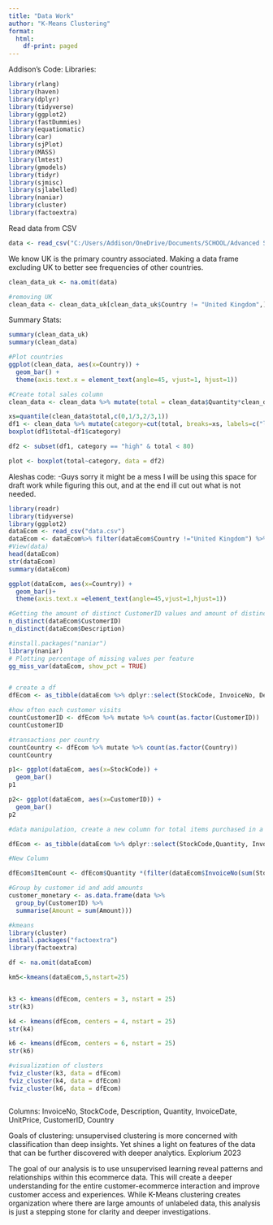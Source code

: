 ```yaml
---
title: "Data Work"
author: "K-Means Clustering"
format: 
  html:
    df-print: paged
---
```


Addison's Code:
Libraries:
```r
library(rlang)
library(haven)
library(dplyr)
library(tidyverse)
library(ggplot2)
library(fastDummies)
library(equatiomatic)
library(car)
library(sjPlot)
library(MASS)
library(lmtest)
library(gmodels)
library(tidyr)
library(sjmisc)
library(sjlabelled)
library(naniar)
library(cluster)
library(factoextra)
```

Read data from CSV
```r
data <- read_csv("C:/Users/Addison/OneDrive/Documents/SCHOOL/Advanced Statistical Modeling/data.csv")
```
We know UK is the primary country associated. Making a data frame excluding UK to better see frequencies of other countries.

```r
clean_data_uk <- na.omit(data)

#removing UK
clean_data <- clean_data_uk[clean_data_uk$Country != "United Kingdom",]
```

Summary Stats:

```r
summary(clean_data_uk)
summary(clean_data)

#Plot countries
ggplot(clean_data, aes(x=Country)) +
  geom_bar() +
  theme(axis.text.x = element_text(angle=45, vjust=1, hjust=1))

#Create total sales column
clean_data <- clean_data %>% mutate(total = clean_data$Quantity*clean_data$UnitPrice)

xs=quantile(clean_data$total,c(0,1/3,2/3,1))
df1 <- clean_data %>% mutate(category=cut(total, breaks=xs, labels=c("low","middle","high"),include.lowest = TRUE))
boxplot(df1$total~df1$category)

df2 <- subset(df1, category == "high" & total < 80)

plot <- boxplot(total~category, data = df2)
```


Aleshas code:
-Guys sorry it might be a mess I will be using this space for draft work while figuring this out, and at the end ill cut out what is not needed. 
```r
library(readr)
library(tidyverse)
library(ggplot2)
dataEcom <- read_csv("data.csv")
dataEcom <- dataEcom%>% filter(dataEcom$Country !="United Kingdom") %>% drop_na()
#View(data)
head(dataEcom)
str(dataEcom)
summary(dataEcom)

ggplot(dataEcom, aes(x=Country)) +
  geom_bar()+
  theme(axis.text.x =element_text(angle=45,vjust=1,hjust=1))

#Getting the amount of distinct CustomerID values and amount of distinct Descriptions
n_distinct(dataEcom$CustomerID)
n_distinct(dataEcom$Description)

#install.packages("naniar")
library(naniar)
# Plotting percentage of missing values per feature
gg_miss_var(dataEcom, show_pct = TRUE)


# create a df
dfEcom <- as_tibble(dataEcom %>% dplyr::select(StockCode, InvoiceNo, Description,Quantity, InvoiceDate, UnitPrice, CustomerID, Country))%>% drop_na()

#how often each customer visits
countCustomerID <- dfEcom %>% mutate %>% count(as.factor(CustomerID))
countCustomerID

#transactions per country
countCountry <- dfEcom %>% mutate %>% count(as.factor(Country))
countCountry

p1<- ggplot(dataEcom, aes(x=StockCode)) +
  geom_bar()
p1

p2<- ggplot(dataEcom, aes(x=CustomerID)) +
  geom_bar()
p2

#data manipulation, create a new column for total items purchased in a transaction.

dfEcom <- as_tibble(dataEcom %>% dplyr::select(StockCode,Quantity, InvoiceDate, CustomerID,InvoiceNo))%>% drop_na()

#New Column

dfEcom$ItemCount <- dfEcom$Quantity *(filter(dataEcom$InvoiceNo(sum(StockCode))))

#Group by customer id and add amounts
customer_monetary <- as.data.frame(data %>%
  group_by(CustomerID) %>%
  summarise(Amount = sum(Amount)))

#kmeans
library(cluster)
install.packages("factoextra")
library(factoextra)

df <- na.omit(dataEcom)

km5<-kmeans(dataEcom,5,nstart=25)


k3 <- kmeans(dfEcom, centers = 3, nstart = 25)
str(k3)

k4 <- kmeans(dfEcom, centers = 4, nstart = 25)
str(k4)

k6 <- kmeans(dfEcom, centers = 6, nstart = 25)
str(k6)

#visualization of clusters
fviz_cluster(k3, data = dfEcom)
fviz_cluster(k4, data = dfEcom)
fviz_cluster(k6, data = dfEcom)



```

Columns: InvoiceNo, StockCode, Description, Quantity, InvoiceDate, UnitPrice, CustomerID, Country


Goals of clustering: unsupervised clustering is more concerned with classification than deep insights. Yet shines a light on features of the data that can be further discovered with deeper analytics. Explorium 2023

The goal of our analysis is to use unsupervised learning reveal patterns and relationships within this ecommerce data. This will create a deeper understanding for the entire customer-ecommerce interaction and improve customer access and experiences. While K-Means clustering creates organization where there are large amounts of unlabeled data, this analysis is just a stepping stone for clarity and deeper investigations.
